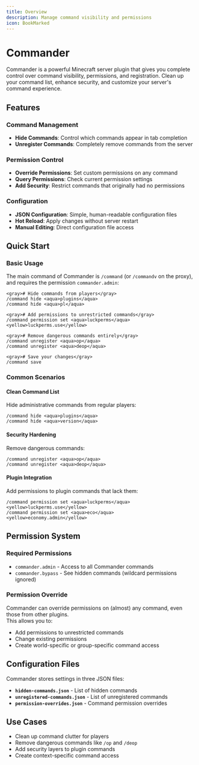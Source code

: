 ```yaml
---
title: Overview
description: Manage command visibility and permissions
icon: BookMarked
---
```


# Commander

Commander is a powerful Minecraft server plugin that gives you complete control over command visibility,
permissions, and registration.
Clean up your command list, enhance security, and customize your server's command experience.

## Features

### Command Management

- **Hide Commands**: Control which commands appear in tab completion
- **Unregister Commands**: Completely remove commands from the server

### Permission Control

- **Override Permissions**: Set custom permissions on any command
- **Query Permissions**: Check current permission settings
- **Add Security**: Restrict commands that originally had no permissions

### Configuration

- **JSON Configuration**: Simple, human-readable configuration files
- **Hot Reload**: Apply changes without server restart
- **Manual Editing**: Direct configuration file access

## Quick Start

### Basic Usage

The main command of Commander is `/command` (or `/commandv` on the proxy),  
and requires the permission `commander.admin`:  

```
<gray># Hide commands from players</gray>
/command hide <aqua>plugins</aqua>
/command hide <aqua>pl</aqua>

<gray># Add permissions to unrestricted commands</gray>
/command permission set <aqua>luckperms</aqua> <yellow>luckperms.use</yellow>

<gray># Remove dangerous commands entirely</gray>
/command unregister <aqua>op</aqua>
/command unregister <aqua>deop</aqua>

<gray># Save your changes</gray>
/command save
```

### Common Scenarios

#### Clean Command List

Hide administrative commands from regular players:
```
/command hide <aqua>plugins</aqua>
/command hide <aqua>version</aqua>
```

#### Security Hardening

Remove dangerous commands:
```
/command unregister <aqua>op</aqua>
/command unregister <aqua>deop</aqua>
```

#### Plugin Integration

Add permissions to plugin commands that lack them:
```
/command permission set <aqua>luckperms</aqua> <yellow>luckperms.use</yellow>
/command permission set <aqua>eco</aqua> <yellow>economy.admin</yellow>
```

## Permission System

### Required Permissions

- `commander.admin` - Access to all Commander commands
- `commander.bypass` - See hidden commands (wildcard permissions ignored)

### Permission Override

Commander can override permissions on (almost) any command, even those from other plugins.  
This allows you to:
- Add permissions to unrestricted commands
- Change existing permissions
- Create world-specific or group-specific command access

## Configuration Files

Commander stores settings in three JSON files:

- **`hidden-commands.json`** - List of hidden commands
- **`unregistered-commands.json`** - List of unregistered commands
- **`permission-overrides.json`** - Command permission overrides

## Use Cases

- Clean up command clutter for players
- Remove dangerous commands like `/op` and `/deop`
- Add security layers to plugin commands
- Create context-specific command access
